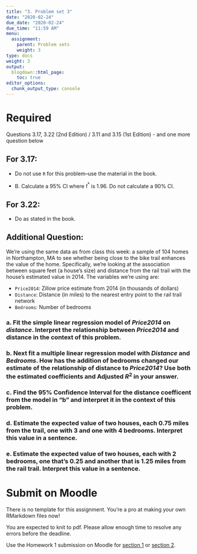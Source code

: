 ```yaml
---
title: "3. Problem set 3"
date: "2020-02-24"
due_date: "2020-02-24"
due_time: "11:59 AM"
menu:
  assignment:
    parent: Problem sets
    weight: 3
type: docs
weight: 3
output:
  blogdown::html_page:
    toc: true
editor_options: 
  chunk_output_type: console
---
```


# Required

Questions 3.17, 3.22 (2nd Edition) / 3.11 and 3.15 (1st Edition) - and one more question below

## For 3.17:

- Do not use `R` for this problem--use the material in the book.

- B. Calculate a 95% CI where $t^*$ is 1.96. Do not calculate a 90% CI.

## For 3.22:

- Do as stated in the book.

## Additional Question:

We're using the same data as from class this week: a sample of 104 homes in Northampton, MA to see whether being close to the bike trail enhances the value of the home. Specifically, we're looking at the association between square feet (a house's size) and distance from the rail trail with the house's estimated value in 2014. The variables we're using are: 

- `Price2014`: Zillow price estimate from 2014 (in thousands of dollars)
- `Distance`: Distance (in miles) to the nearest entry point to the rail trail network
- `Bedrooms`: Number of bedrooms


### a. Fit the simple linear regression model of _Price2014_ on _distance_. Interpret the relationship between _Price2014_ and distance in the context of this problem.

### b. Next fit a multiple linear regression model with _Distance_ and _Bedrooms_. How has the addition of bedrooms changed our estimate of the relationship of distance to _Price2014_? Use both the estimated coefficients and Adjusted $R^2$ in your answer.

### c. Find the 95% Confidence Interval for the distance coefficent from the model in "b" and interpret it in the context of this problem.

### d. Estimate the expected value of two houses, each 0.75 miles from the trail, one with 3 and one with 4 bedrooms. Interpret this value in a sentence.

### e. Estimate the expected value of two houses, each with 2 bedrooms, one that's 0.25 and another that is 1.25 miles from the rail trail. Interpret this value in a sentence.

# Submit on Moodle

There is no template for this assignment. You're a pro at making your own RMarkdown files now!

You are expected to knit to pdf. Please allow enough time to resolve any errors before the deadline. 

Use the Homework 1 submission on Moodle for [section 1](https://moodle.smith.edu/course/view.php?id=36873) or [section 2](https://moodle.smith.edu/course/view.php?id=36874). 
